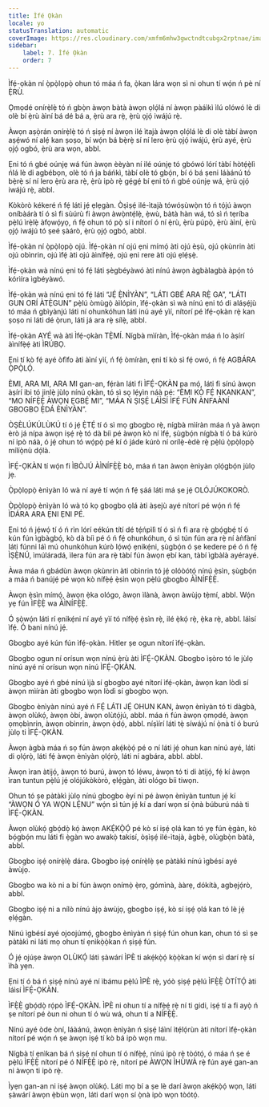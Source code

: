 ```yaml
---
title: Ìfé Ọkàn
locale: yo
statusTranslation: automatic
coverImage: https://res.cloudinary.com/xmfm6mhw3gwctndtcubgx2rptnae/image/upload/v1740337243/small_cover_educacion_fundamental_a051170f1c.webp
sidebar:
    label: 7. Ìfé Ọkàn
    order: 7
---
```

Ìfẹ́-ọkàn ní ọ̀pọ̀lọpọ̀ ohun tó máa ń fa, ọ̀kan lára wọn sì ni ohun tí wọ́n ń pè ní Ẹ̀RÙ.

Ọmọdé onírẹ̀lẹ̀ tó ń gbọ̀n àwọn bàtà àwọn ọlọ́lá ní àwọn pàáìkì ìlú olówó lè di olè bí ẹ̀rù àìní bá dé bá a, ẹ̀rù ara rẹ̀, ẹ̀rù ọjọ́ iwájú rẹ̀.

Àwọn aṣọ̀rán onírẹ̀lẹ̀ tó ń ṣiṣẹ́ ní àwọn ilé ìtajà àwọn ọlọ́lá lè di olè tàbí àwọn aṣẹ́wó ní alẹ́ kan ṣoṣo, bí wọ́n bá bẹ̀rẹ̀ sí ní lero ẹ̀rù ọjọ́ iwájú, ẹ̀rù ayé, ẹ̀rù ọjọ́ ogbó, ẹ̀rù ara wọn, abbl.

Ẹni tó ń gbé oúnjẹ wá fún àwọn èèyàn ní ilé oúnjẹ tó gbówó lórí tàbí hòtẹ́ẹ̀lì ńlá lè di agbébọn, olè tó ń ja báńkì, tàbí olè tó gbọ́n, bí ó bá ṣeni láàánú tó bẹ̀rẹ̀ sí ní lero ẹ̀rù ara rẹ̀, ẹ̀rù ipò rẹ̀ gẹ́gẹ́ bí ẹni tó ń gbé oúnjẹ wá, ẹ̀rù ọjọ́ iwájú rẹ̀, abbl.

Kòkòrò kékeré ń fẹ́ láti jẹ́ ẹlẹgàn. Òṣìṣẹ́ ilé-ìtajà tówóṣùwọ̀n tó ń tọ́jú àwọn oníbàárà tí ó sì fi sùúrù fi àwọn àwọ̀ntẹ́lẹ̀, ẹ̀wù, bàtà hàn wá, tó sì ń tẹríba pẹ̀lú ìrẹ̀lẹ̀ àfọwọ́yọ, ń fẹ́ ohun tó pọ̀ sí i nítorí ó ní ẹ̀rù, ẹ̀rù púpọ̀, ẹ̀rù àìní, ẹ̀rù ọjọ́ iwájú tó ṣeé ṣàárò, ẹ̀rù ọjọ́ ogbó, abbl.

Ìfẹ́-ọkàn ní ọ̀pọ̀lọpọ̀ ojú. Ìfẹ́-ọkàn ní ojú ẹni mímọ́ àti ojú èṣù, ojú ọkùnrin àti ojú obìnrin, ojú ìfẹ́ àti ojú àìnífẹ̀ẹ́, ojú ẹni rere àti ojú ẹlẹ́ṣẹ̀.

Ìfẹ́-ọkàn wà nínú ẹni tó fẹ́ láti ṣègbéyàwó àti nínú àwọn àgbàlagbà àpọ́n tó kórìíra ìgbéyàwó.

Ìfẹ́-ọkàn wà nínú ẹni tó fẹ́ láti “JẸ́ Ẹ̀NÌYÀN”, “LÁTI GBÉ ARA RẸ̀ GA”, “LÁTI GUN ORÍ ÀTẸ̀GUN” pẹ̀lú òmùgọ̀ àìlópin, ìfẹ́-ọkàn sì wà nínú ẹni tó di aláṣẹ́jù tó máa ń gbìyànjú láti ní ohunkóhun láti inú ayé yìí, nítorí pé ìfẹ́-ọkàn rẹ̀ kan ṣoṣo ni láti dé ọ̀run, láti já ara rẹ̀ sílẹ̀, abbl.

Ìfẹ́-ọkàn AYÉ wà àti Ìfẹ́-ọkàn TẸ̀MÍ. Nígbà mìíràn, Ìfẹ́-ọkàn máa ń lo àṣírí àìnífẹ̀ẹ́ àti ÌRÚBỌ.

Ẹni tí kò fẹ́ ayé òfìfo àti àìní yìí, ń fẹ́ òmíràn, ẹni tí kò sì fẹ́ owó, ń fẹ́ AGBÁRA Ọ̀PỌ̀LỌ́.

ÈMI, ARA MI, ARA MI gan-an, fẹ́ràn láti fi ÌFẸ́-ỌKÀN pa mọ́, láti fi sínú àwọn àṣírí ibi tó jinlẹ̀ jùlọ nínú ọkàn, tó sì sọ lẹ́yìn náà pé: “ÈMI KÒ FẸ́ NKANKAN”, “MO NÍFẸ̀Ẹ̀ ÀWỌN ẸGBẸ́ MI”, “MÁA Ń ṢIṢẸ́ LÁÌSÍ ÌFẸ́ FÚN ÀNFAÀNÍ GBOGBO Ẹ̀DÁ ÈNÌYÀN”.

ÒṢÈLÚKÚLÙKÚ tí ó jẹ́ Ẹ̀TẸ́ tí ó sì mọ gbogbo rẹ̀, nígbà mìíràn máa ń yà àwọn èrò já nípa àwọn iṣẹ́ rẹ̀ tó dà bíi pé àwọn kò ní ìfẹ́, ṣùgbọ́n nígbà tí ó bá kúrò ní ipò náà, ó jẹ́ ohun tó wọ́pọ̀ pé kí ó jáde kúrò ní orílẹ̀-èdè rẹ̀ pẹ̀lú ọ̀pọ̀lọpọ̀ mílíọ̀nù dọ́là.

ÌFẸ́-ỌKÀN tí wọ́n fi ÌBÒJÚ ÀÌNÍFẸ̀Ẹ̀ bò, máa ń tan àwọn ènìyàn ọlọ́gbọ́n jùlọ jẹ.

Ọ̀pọ̀lọpọ̀ ènìyàn ló wà ní ayé tí wọ́n ń fẹ́ ṣáá láti má ṣe jẹ́ OLÓJÚKOKORÒ.

Ọ̀pọ̀lọpọ̀ ènìyàn ló wà tó kọ gbogbo ọlá àti àṣejù ayé nítorí pé wọ́n ń fẹ́ ÌDÁRA ARA ẸNI ẸNI PÉ.

Ẹni tó ń jẹ́wọ́ tí ó ń rìn lórí eékún títí dé tẹ́ńpìlì tí ó sì ń fi ara rẹ̀ gbọ́gbẹ́ tí ó kún fún ìgbàgbọ́, kò dà bíi pé ó ń fẹ́ ohunkóhun, ó sì tún fún ara rẹ̀ ní àǹfàní láti fúnni láì mú ohunkóhun kúrò lọ́wọ́ ẹnikẹ́ni, ṣùgbọ́n ó ṣe kedere pé ó ń fẹ́ ÌṢẸ̀NÚ, ìmúláradá, ìlera fún ara rẹ̀ tàbí fún àwọn ẹbí kan, tàbí ìgbàlà ayérayé.

Àwa máa ń gbádùn àwọn ọkùnrin àti obìnrin tó jẹ́ olóòótọ́ nínú ẹ̀sìn, ṣùgbọ́n a máa ń banújẹ́ pé wọn kò nífẹ̀ẹ́ ẹ̀sìn wọn pẹ̀lú gbogbo ÀÌNÍFẸ̀Ẹ̀.

Àwọn ẹ̀sìn mímọ́, àwọn ẹ̀ka ológo, àwọn ìlànà, àwọn àwùjọ tẹ̀mí, abbl. Wọ́n yẹ fún ÌFẸ̀Ẹ̀ wa ÀÌNÍFẸ̀Ẹ̀.

Ó ṣọ̀wọ́n láti rí ẹnikẹ́ni ní ayé yìí tó nífẹ̀ẹ́ ẹ̀sìn rẹ̀, ilé ẹ̀kọ́ rẹ̀, ẹ̀ka rẹ̀, abbl. láìsí ìfẹ́. Ó bani nínú jẹ́.

Gbogbo ayé kún fún ìfẹ́-ọkàn. Hitler ṣe ogun nítorí ìfẹ́-ọkàn.

Gbogbo ogun ní orísun wọn nínú ẹ̀rù àti ÌFẸ́-ỌKÀN. Gbogbo ìṣòro tó le jùlọ nínú ayé ní orísun wọn nínú ÌFẸ́-ỌKÀN.

Gbogbo ayé ń gbé nínú ìjà sí gbogbo ayé nítorí ìfẹ́-ọkàn, àwọn kan lòdì sí àwọn mìíràn àti gbogbo wọn lòdì sí gbogbo wọn.

Gbogbo ènìyàn nínú ayé ń FẸ́ LÁTI JẸ́ OHUN KAN, àwọn ènìyàn tó ti dàgbà, àwọn olùkọ́, àwọn òbí, àwọn olùtọ́jú, abbl. máa ń fún àwọn ọmọdé, àwọn ọmọbìnrin, àwọn obìnrin, àwọn ọ̀dọ́, abbl. níṣìírí láti tẹ̀ síwájú ní ọ̀nà tí ó burú jùlọ ti ÌFẸ́-ỌKÀN.

Àwọn àgbà máa ń sọ fún àwọn akẹ́kọ̀ọ́ pé o ní láti jẹ́ ohun kan nínú ayé, láti di ọlọ́rọ̀, láti fẹ́ àwọn ènìyàn ọlọ́rọ̀, láti ní agbára, abbl. abbl.

Àwọn ìran àtijọ́, àwọn tó burú, àwọn tó léwu, àwọn tó ti di àtijọ́, fẹ́ kí àwọn ìran tuntun pẹ̀lú jẹ́ olójúkòkòrò, ẹlẹ́gàn, àti ológo bíi tiwọn.

Ohun tó ṣe pàtàkì jùlọ nínú gbogbo èyí ni pé àwọn ènìyàn tuntun jẹ́ kí “ÀWỌN Ó YA WỌN LẸ́NU” wọ́n sì tún jẹ́ kí a darí wọn sí ọ̀nà búburú náà ti ÌFẸ́-ỌKÀN.

Àwọn olùkọ́ gbọ́dọ̀ kọ́ àwọn AKẸ́KỌ̀Ọ́ pé kò sí iṣẹ́ ọlá kan tó yẹ fún ẹ̀gàn, kò bọ́gbọ́n mu láti fi ẹ̀gàn wo awakọ̀ takisí, òṣìṣẹ́ ilé-ìtajà, àgbẹ̀, olùgbọ̀n bàtà, abbl.

Gbogbo iṣẹ́ onírẹ̀lẹ̀ dára. Gbogbo iṣẹ́ onírẹ̀lẹ̀ ṣe pàtàkì nínú ìgbésí ayé àwùjọ.

Gbogbo wa kò ni a bí fún àwọn onímọ̀ ẹ̀rọ, gómìnà, ààrẹ, dókítà, agbẹjọ́rò, abbl.

Gbogbo iṣẹ́ ni a nílò nínú àjọ àwùjọ, gbogbo iṣẹ́, kò sí iṣẹ́ ọlá kan tó lè jẹ́ ẹlẹ́gàn.

Nínú ìgbésí ayé ojoojúmọ́, gbogbo ènìyàn ń ṣiṣẹ́ fún ohun kan, ohun tó sì ṣe pàtàkì ni láti mọ ohun tí ẹnìkọ̀ọ̀kan ń ṣiṣẹ́ fún.

Ó jẹ́ ojúṣe àwọn OLÙKỌ́ láti ṣàwárí ÌPÈ ti akẹ́kọ̀ọ́ kọ̀ọ̀kan kí wọ́n sì darí rẹ̀ sí ìhà yẹn.

Ẹni tí ó bá ń ṣiṣẹ́ nínú ayé ní ìbámu pẹ̀lú ÌPÈ rẹ̀, yóò ṣiṣẹ́ pẹ̀lú ÌFẸ̀Ẹ̀ ÒTÍTỌ́ àti láìsí ÌFẸ́-ỌKÀN.

ÌFẸ̀Ẹ̀ gbọ́dọ̀ rọ́pò ÌFẸ́-ỌKÀN. ÌPÈ ni ohun tí a nífẹ̀ẹ́ rẹ̀ ní ti gidi, iṣẹ́ tí a fi ayọ̀ ń ṣe nítorí pé òun ni ohun tí ó wù wá, ohun tí a NÍFẸ̀Ẹ̀.

Nínú ayé òde òní, láàánú, àwọn ènìyàn ń ṣiṣẹ́ láìní ìtẹ́lọ́rùn àti nítorí ìfẹ́-ọkàn nítorí pé wọ́n ń ṣe àwọn iṣẹ́ tí kò bá ipò wọn mu.

Nígbà tí ẹnìkan bá ń ṣiṣẹ́ ní ohun tí ó nífẹ̀ẹ́, nínú ipò rẹ̀ tòótọ́, ó máa ń ṣe é pẹ̀lú ÌFẸ̀Ẹ̀ nítorí pé ó NÍFẸ̀Ẹ̀ ipò rẹ̀, nítorí pé ÀWỌN ÌHÙWÀ rẹ̀ fún ayé gan-an ni àwọn ti ipò rẹ̀.

Ìyẹn gan-an ni iṣẹ́ àwọn olùkọ́. Láti mọ bí a ṣe lè darí àwọn akẹ́kọ̀ọ́ wọn, láti ṣàwárí àwọn ẹ̀bùn wọn, láti darí wọn sí ọ̀nà ipò wọn tòótọ́.

